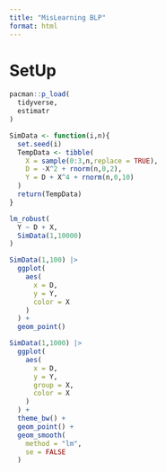 ```yaml
---
title: "MisLearning BLP"
format: html
---
```


# SetUp

```r
pacman::p_load(
  tidyverse,
  estimatr
)

SimData <- function(i,n){
  set.seed(i)
  TempData <- tibble(
    X = sample(0:3,n,replace = TRUE),
    D = -X^2 + rnorm(n,0,2),
    Y = D + X^4 + rnorm(n,0,10)
  )
  return(TempData)
}

lm_robust(
  Y ~ D + X,
  SimData(1,10000)
)

SimData(1,100) |> 
  ggplot(
    aes(
      x = D,
      y = Y,
      color = X
    )
  ) +
  geom_point()

SimData(1,1000) |> 
  ggplot(
    aes(
      x = D,
      y = Y,
      group = X,
      color = X
    )
  ) +
  theme_bw() +
  geom_point() +
  geom_smooth(
    method = "lm",
    se = FALSE
  )
```

